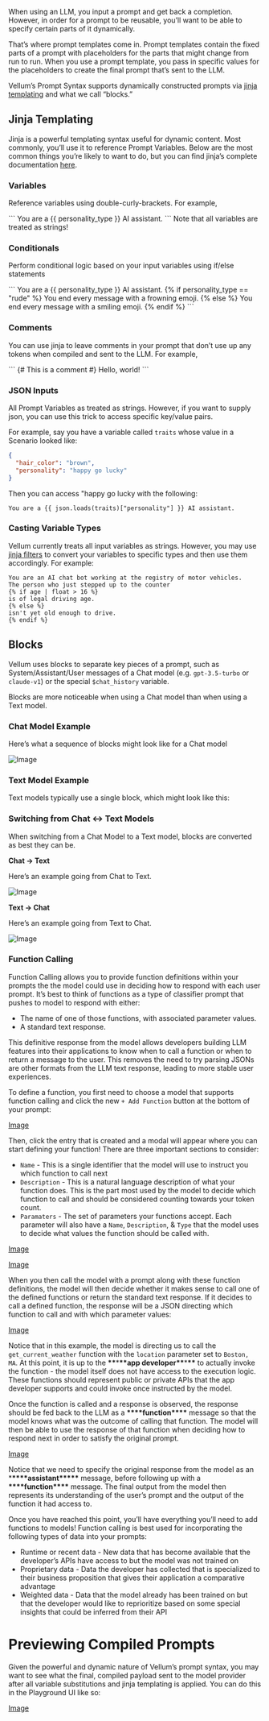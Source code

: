 When using an LLM, you input a prompt and get back a completion.
However, in order for a prompt to be reusable, you’ll want to
be able to specify certain parts of it dynamically.

That’s where prompt templates come in. Prompt templates contain
the fixed parts of a prompt with placeholders for the parts that
might change from run to run. When you use a prompt template,
you pass in specific values for the placeholders to create
the final prompt that’s sent to the LLM.

Vellum’s Prompt Syntax supports dynamically constructed
prompts via [jinja templating](https://jinja.palletsprojects.com/en/3.1.x/templates/)
and what we call “blocks.”

## Jinja Templating

Jinja is a powerful templating syntax useful for dynamic content.
Most commonly, you’ll use it to reference Prompt Variables.
Below are the most common things you’re likely to want to do,
but you can find jinja’s complete documentation
[here](https://jinja.palletsprojects.com/en/3.1.x/templates/).

### Variables

Reference variables using double-curly-brackets. For example,

<CodeBlock title="Reference Variables">
  ``` You are a {{ personality_type }} AI assistant. ```
</CodeBlock>

<Callout intent="warning">
  Note that all variables are treated as strings!
</Callout>

### Conditionals

Perform conditional logic based on your input variables using if/else statements

<CodeBlock title="Conditional Example">
```
You are a {{ personality_type }} AI assistant.
{% if personality_type == "rude" %}
You end every message with a frowning emoji.
{% else %}
You end every message with a smiling emoji.
{% endif %}
```
</CodeBlock>

### Comments

You can use jinja to leave comments in your prompt that don’t use up any
tokens when compiled and sent to the LLM. For example,

<CodeBlock title="Comment Example">
```
{# This is a comment #}
Hello, world!
```
</CodeBlock>

### JSON Inputs

All Prompt Variables as treated as strings. However, if you want to supply json, you can use this trick to access specific key/value pairs.

For example, say you have a variable called `traits` whose value in a Scenario looked like:

```json
{
  "hair_color": "brown",
  "personality": "happy go lucky"
}
```

Then you can access "happy go lucky with the following:

```
You are a {{ json.loads(traits)["personality"] }} AI assistant.

```

### Casting Variable Types

Vellum currently treats all input variables as strings. However, you may use [jinja filters](https://jinja.palletsprojects.com/en/3.1.x/templates/#list-of-builtin-filters) to convert your variables to specific types and then use them accordingly. For example:

```
You are an AI chat bot working at the registry of motor vehicles.
The person who just stepped up to the counter
{% if age | float > 16 %}
is of legal driving age.
{% else %}
isn't yet old enough to drive.
{% endif %}
```

## Blocks

Vellum uses blocks to separate key pieces of a prompt, such as System/Assistant/User messages of a Chat model (e.g. `gpt-3.5-turbo` or `claude-v1`) or the special `$chat_history` variable.

Blocks are more noticeable when using a Chat model than when using a Text model.

### Chat Model Example

Here’s what a sequence of blocks might look like for a Chat model

![Image](https://vellum-ai.notion.site/image/https%3A%2F%2Fs3-us-west-2.amazonaws.com%2Fsecure.notion-static.com%2Fd638fb25-1fc2-4b3a-adeb-295f56837599%2FScreenshot_5_9_23__6_56_PM.png?table=block&id=d0a3d881-45a2-43fe-954a-d9c77e3641b1&spaceId=71c05e3e-272b-4acf-9889-90a304d95d06&width=2000&userId=&cache=v2)

### Text Model Example

Text models typically use a single block, which might look like this:

### Switching from Chat ↔ Text Models

When switching from a Chat Model to a Text model, blocks are converted as best they can be.

**Chat → Text**

Here’s an example going from Chat to Text.

![Image](https://vellum-ai.notion.site/image/https%3A%2F%2Fs3-us-west-2.amazonaws.com%2Fsecure.notion-static.com%2Fc6dca76c-40b2-4f85-b326-1eea8db00ff5%2F2023-05-16_11-24-48.png?table=block&id=dbb5325d-7137-4d6a-97a3-0dc5c863166c&spaceId=71c05e3e-272b-4acf-9889-90a304d95d06&width=2000&userId=&cache=v2)

**Text → Chat**

Here’s an example going from Text to Chat.

![Image](https://vellum-ai.notion.site/image/https%3A%2F%2Fs3-us-west-2.amazonaws.com%2Fsecure.notion-static.com%2Fba26ce4e-9bf2-47dc-b081-72a986d3158c%2F2023-05-16_11-25-26.png?table=block&id=e1073bd7-948d-41d8-83c7-76418d643562&spaceId=71c05e3e-272b-4acf-9889-90a304d95d06&width=2000&userId=&cache=v2)

### Function Calling

Function Calling allows you to provide function definitions within your prompts the the model could use in deciding how to respond with each user prompt. It’s best to think of functions as a type of classifier prompt that pushes to model to respond with either:

- The name of one of those functions, with associated parameter values.
- A standard text response.

This definitive response from the model allows developers building LLM features into their applications to know when to call a function or when to return a message to the user. This removes the need to try parsing JSONs are other formats from the LLM text response, leading to more stable user experiences.

To define a function, you first need to choose a model that supports function calling and click the new `+ Add Function` button at the bottom of your prompt:

[Image](https://vellum-ai.notion.site/image/https%3A%2F%2Fs3-us-west-2.amazonaws.com%2Fsecure.notion-static.com%2Fc95a73ae-a823-4e14-a2be-914d22136a5c%2FScreenshot_2023-07-19_at_11.31.21_AM.png?table=block&id=aefd89dd-fd43-4c12-9633-abf5858cf869&spaceId=71c05e3e-272b-4acf-9889-90a304d95d06&width=1920&userId=&cache=v2)

Then, click the entry that is created and a modal will appear where you can start defining your function! There are three important sections to consider:

- `Name` - This is a single identifier that the model will use to instruct you which function to call next
- `Description` - This is a natural language description of what your function does. This is the part most used by the model to decide which function to call and should be considered counting towards your token count.
- `Paramaters` - The set of parameters your functions accept. Each parameter will also have a `Name`, `Description`, & `Type` that the model uses to decide what values the function should be called with.

[Image](https://vellum-ai.notion.site/image/https%3A%2F%2Fs3-us-west-2.amazonaws.com%2Fsecure.notion-static.com%2F08f1aeb4-03b1-4045-9730-524c28a25db0%2FScreenshot_2023-07-19_at_11.34.39_AM.png?table=block&id=3945d1fc-e542-4ea1-8742-573d69511bdc&spaceId=71c05e3e-272b-4acf-9889-90a304d95d06&width=1830&userId=&cache=v2)

[Image](https://vellum-ai.notion.site/image/https%3A%2F%2Fs3-us-west-2.amazonaws.com%2Fsecure.notion-static.com%2F3841d984-2632-4a05-aba4-1188d0695bcb%2FScreenshot_2023-07-19_at_11.35.32_AM.png?table=block&id=5eb2f520-c471-47f4-8a2f-14cf8da4dffa&spaceId=71c05e3e-272b-4acf-9889-90a304d95d06&width=2000&userId=&cache=v2)

When you then call the model with a prompt along with these function definitions, the model will then decide whether it makes sense to call one of the defined functions or return the standard text response. If it decides to call a defined function, the response will be a JSON directing which function to call and with which parameter values:

[Image](https://vellum-ai.notion.site/image/https%3A%2F%2Fs3-us-west-2.amazonaws.com%2Fsecure.notion-static.com%2Fbcac5f2f-ee74-43d5-8d65-2340d3e3aefe%2FScreenshot_2023-07-19_at_11.53.45_AM.png?table=block&id=62eab971-c60b-4ba8-bc31-adadd6f93de2&spaceId=71c05e3e-272b-4acf-9889-90a304d95d06&width=2000&userId=&cache=v2)

Notice that in this example, the model is directing us to call the `get_current_weather` function with the `location` parameter set to `Boston, MA`. At this point, it is up to the **\*\***\***\*\***app developer**\*\***\***\*\*** to actually invoke the function - the model itself does not have access to the execution logic. These functions should represent public or private APIs that the app developer supports and could invoke once instructed by the model.

Once the function is called and a response is observed, the response should be fed back to the LLM as a **\*\*\*\***function**\*\*\*\*** message so that the model knows what was the outcome of calling that function. The model will then be able to use the response of that function when deciding how to respond next in order to satisfy the original prompt.

[Image](https://vellum-ai.notion.site/image/https%3A%2F%2Fs3-us-west-2.amazonaws.com%2Fsecure.notion-static.com%2F4e9acfb0-27a2-4eef-b6fa-3e5b9eedefe9%2FScreenshot_2023-07-19_at_12.05.03_PM.png?table=block&id=f9130d68-89cd-4b11-a065-4097ed5448be&spaceId=71c05e3e-272b-4acf-9889-90a304d95d06&width=2000&userId=&cache=v2)

Notice that we need to specify the original response from the model as an \***\*\*\*\***assistant\***\*\*\*\*** message, before following up with a **\*\*\*\***function**\*\*\*\*** message. The final output from the model then represents its understanding of the user’s prompt and the output of the function it had access to.

Once you have reached this point, you’ll have everything you’ll need to add functions to models! Function calling is best used for incorporating the following types of data into your prompts:

- Runtime or recent data - New data that has become available that the developer’s APIs have access to but the model was not trained on
- Proprietary data - Data the developer has collected that is specialized to their business proposition that gives their application a comparative advantage
- Weighted data - Data that the model already has been trained on but that the developer would like to reprioritize based on some special insights that could be inferred from their API

# Previewing Compiled Prompts

Given the powerful and dynamic nature of Vellum’s prompt syntax, you may want to see what the final, compiled payload sent to the model provider after all variable substitutions and jinja templating is applied. You can do this in the Playground UI like so:

[Image](https://file.notion.so/f/s/e7418d58-0880-45d3-a2ac-101e112d3fe2/payloadpreview.gif?id=a0393af1-5c35-4d91-b382-b734e033bffe&table=block&spaceId=71c05e3e-272b-4acf-9889-90a304d95d06&expirationTimestamp=1694736000000&signature=g_9n8EEidzaCcgsooQYqsMPn-ooBx-yB2XSRkwcbplY)
